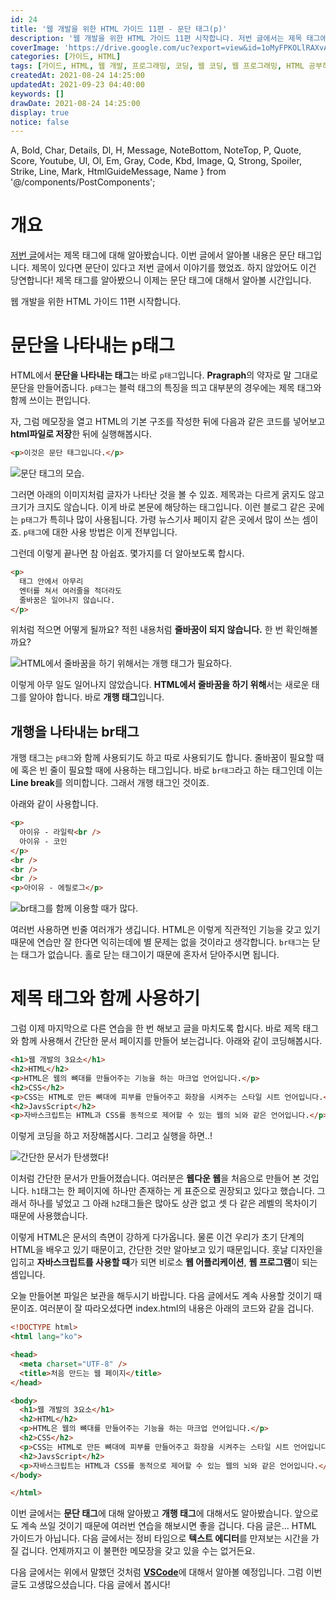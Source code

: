 ```yaml
---
id: 24
title: '웹 개발을 위한 HTML 가이드 11편 - 문단 태그(p)'
description: '웹 개발을 위한 HTML 가이드 11편 시작합니다. 저번 글에서는 제목 태그에 대해 알아봤습니다. 이번 글에서 알아볼 내용은 문단 태그입니다. 제목이 있다면 문단이 있다고 저번 글에서 이야기를 했었죠. 하지 않았어도 이건 당연합니다! 제목 태그를 알아봤으니 이제는 문단 태그에 대해서 알아볼 시간입니다. HTML에서 문단을 나타내는 태그는 바로 p태그입니다. Pragraph의 약자로 말 그대로 문단을 만들어줍니다. 블럭 태그의 특징을 띄고 대부분의 경우에는 제목 태그와 함께 쓰이는 편입니다.'
coverImage: 'https://drive.google.com/uc?export=view&id=1oMyFPKOLlRAXvAECYaUwZ_2l1Ub4hM4p'
categories: [가이드, HTML]
tags: [가이드, HTML, 웹 개발, 프로그래밍, 코딩, 웹 코딩, 웹 프로그래밍, HTML 공부하기, HTML 초보, p, 문단 태그]
createdAt: 2021-08-24 14:25:00
updatedAt: 2021-09-23 04:40:00
keywords: []
drawDate: 2021-08-24 14:25:00
display: true
notice: false
---
```


  A, Bold, Char, Details, Dl, H, Message, NoteBottom, NoteTop, P,
  Quote, Score, Youtube, Ul, Ol, Em, Gray, Code, Kbd, Image,
  Q, Strong, Spoiler, Strike, Line, Mark, HtmlGuideMessage, Name
} from '@/components/PostComponents';

<HtmlGuideMessage />

# 개요
[저번 글](/post/2021-07-19-01-heading-tags)에서는 제목 태그에 대해 알아봤습니다. 이번 글에서 알아볼 내용은 문단 태그입니다. 제목이 있다면 문단이 있다고 저번 글에서 이야기를 했었죠. 하지 않았어도 이건 당연합니다! 제목 태그를 알아봤으니 이제는 문단 태그에 대해서 알아볼 시간입니다.

웹 개발을 위한 HTML 가이드 11편 시작합니다.

# 문단을 나타내는 p태그
HTML에서 **문단을 나타내는 태그**는 바로 `p태그`입니다. **Pragraph**의 약자로 말 그대로 문단을 만들어줍니다. `p태그`는 블럭 태그의 특징을 띄고 대부분의 경우에는 제목 태그와 함께 쓰이는 편입니다.

자, 그럼 메모장을 열고 HTML의 기본 구조를 작성한 뒤에 다음과 같은 코드를 넣어보고 **html파일로 저장**한 뒤에 실행해봅시다.

```html
<p>이것은 문단 태그입니다.</p>
```

![문단 태그의 모습.](https://drive.google.com/uc?export=view&id=10Zlv6hDTbnt--eI1nb5NZfJq7HcEJ_Ph)

그러면 아래의 이미지처럼 글자가 나타난 것을 볼 수 있죠. 제목과는 다르게 굵지도 않고 크기가 크지도 않습니다. 이게 바로 본문에 해당하는 태그입니다. 이런 블로그 같은 곳에는 `p태그`가 특히나 많이 사용됩니다. 가령 뉴스기사 페이지 같은 곳에서 많이 쓰는 셈이죠. `p태그`에 대한 사용 방법은 이게 전부입니다.

그런데 이렇게 끝나면 참 아쉽죠. 몇가지를 더 알아보도록 합시다.

```html
<p>
  태그 안에서 아무리
  엔터를 쳐서 여러줄을 적더라도
  줄바꿈은 일어나지 않습니다.
</p>
```

위처럼 적으면 어떻게 될까요? 적힌 내용처럼 **줄바꿈이 되지 않습니다.** 한 번 확인해볼까요?

![HTML에서 줄바꿈을 하기 위해서는 개행 태그가 필요하다.](https://drive.google.com/uc?export=view&id=1CLay0oXiLdURobpRqFQBkJv041g3Z-ET)

이렇게 아무 일도 일어나지 않았습니다. **HTML에서 줄바꿈을 하기 위해**서는 새로운 태그를 알아야 합니다. 바로 **개행 태그**입니다.

## 개행을 나타내는 br태그
개행 태그는 `p태그`와 함께 사용되기도 하고 따로 사용되기도 합니다. 줄바꿈이 필요할 때에 혹은 빈 줄이 필요할 때에 사용하는 태그입니다. 바로 `br태그`라고 하는 태그인데 이는 **Line break**를 의미합니다. 그래서 개행 태그인 것이죠.

아래와 같이 사용합니다.

```html
<p>
  아이유 - 라일락<br />
  아이유 - 코인
</p>
<br />
<br />
<br />
<p>아이유 - 에필로그</p>
```

![br태그를 함께 이용할 때가 많다.](https://drive.google.com/uc?export=view&id=1u0HkwHrok_Dw6Na1zMl247zWvXN569Ag)

여러번 사용하면 빈줄 여러개가 생깁니다. HTML은 이렇게 직관적인 기능을 갖고 있기 때문에 연습만 잘 한다면 익히는데에 별 문제는 없을 것이라고 생각합니다. `br태그`는 닫는 태그가 없습니다. 홀로 닫는 태그이기 때문에 혼자서 닫아주시면 됩니다.

# 제목 태그와 함께 사용하기
그럼 이제 마지막으로 다른 연습을 한 번 해보고 글을 마치도록 합시다. 바로 제목 태그와 함께 사용해서 간단한 문서 페이지를 만들어 보는겁니다. 아래와 같이 코딩해봅시다.

```html
<h1>웹 개발의 3요소</h1>
<h2>HTML</h2>
<p>HTML은 웹의 뼈대를 만들어주는 기능을 하는 마크업 언어입니다.</p>
<h2>CSS</h2>
<p>CSS는 HTML로 만든 뼈대에 피부를 만들어주고 화장을 시켜주는 스타일 시트 언어입니다.</p>
<h2>JavsScript</h2>
<p>자바스크립트는 HTML과 CSS를 동적으로 제어할 수 있는 웹의 뇌와 같은 언어입니다.</p>
```

이렇게 코딩을 하고 저장해봅시다. 그리고 실행을 하면..!

![간단한 문서가 탄생했다!](https://drive.google.com/uc?export=view&id=12iiserJEHdTyDG-cK-2rybaFxk4mOzdg)

이처럼 간단한 문서가 만들어졌습니다. 여러분은 **웹다운 웹**을 처음으로 만들어 본 것입니다. `h1`태그는 한 페이지에 하나만 존재하는 게 표준으로 권장되고 있다고 했습니다. 그래서 하나를 넣었고 그 아래 `h2`태그들은 많아도 상관 없고 셋 다 같은 레벨의 목차이기 때문에 사용했습니다.

이렇게 HTML은 문서의 측면이 강하게 다가옵니다. 물론 이건 우리가 초기 단계의 HTML을 배우고 있기 때문이고, 간단한 것만 알아보고 있기 때문입니다. 훗날 디자인을 입히고 **자바스크립트를 사용할 때**가 되면 비로소 **웹 어플리케이션**, **웹 프로그램**이 되는 셈입니다.

오늘 만들어본 파일은 보관을 해두시기 바랍니다. 다음 글에서도 계속 사용할 것이기 때문이죠. 여러분이 잘 따라오셨다면 <Name>index.html</Name>의 내용은 아래의 코드와 같을 겁니다.

```html file=index.html
<!DOCTYPE html>
<html lang="ko">

<head>
  <meta charset="UTF-8" />
  <title>처음 만드는 웹 페이지</title>
</head>

<body>
  <h1>웹 개발의 3요소</h1>
  <h2>HTML</h2>
  <p>HTML은 웹의 뼈대를 만들어주는 기능을 하는 마크업 언어입니다.</p>
  <h2>CSS</h2>
  <p>CSS는 HTML로 만든 뼈대에 피부를 만들어주고 화장을 시켜주는 스타일 시트 언어입니다.</p>
  <h2>JavsScript</h2>
  <p>자바스크립트는 HTML과 CSS를 동적으로 제어할 수 있는 웹의 뇌와 같은 언어입니다.</p>
</body>

</html>
```

<Line />

이번 글에서는 **문단 태그**에 대해 알아봤고 **개행 태그**에 대해서도 알아봤습니다. 앞으로도 계속 쓰일 것이기 때문에 여러번 연습을 해보시면 좋을 겁니다. 다음 글은... HTML 가이드가 아닙니다. 다음 글에서는 정비 타임으로 **텍스트 에디터**를 만져보는 시간을 가질 겁니다. 언제까지고 이 불편한 메모장을 갖고 있을 수는 없거든요.

다음 글에서는 위에서 말했던 것처럼 <Strong><A type='normal' href='https://code.visualstudio.com/'>VSCode</A></Strong>에 대해서 알아볼 예정입니다. 그럼 이번 글도 고생많으셨습니다. 다음 글에서 봅시다!

